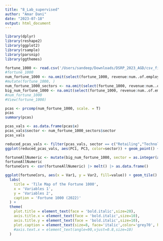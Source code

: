 ```yaml
---
title: "8_Lab_supervised"
author: "Amar Dani"
date: "2023-07-18"
output: html_document
---
```


```r
library(dplyr)
library(reshape2)
library(ggplot2)
library(rsample)
library(parsnip) 
library(ggthemes)
```

```r
fortune_1000 <- read.csv('/Users/sandeep/Downloads/DSRP_2023_AGD/csv_files/Fortune_1000.csv')
#fortune_1000
num_fortune_1000 <- na.omit(select(fortune_1000, revenue:num..of.employees))
#mutate(fortune_1000, )
num_fortune_1000_sectors <- na.omit(select(fortune_1000, revenue:num..of.employees,sector))
big_num_fortune_1000 <- na.omit(select(fortune_1000, revenue:num..of.employees,sector, state))
#num_fortune_1000
#View(fortune_1000)
```

```r
pcas <- prcomp(num_fortune_1000, scale. = T)
pcas
summary(pcas)
```
```r
pcas_vals <- as.data.frame(pcas$x)
pcas_vals$sector <- num_fortune_1000_sectors$sector
pcas_vals
```
```r
reduced_pcas_vals <- filter(pcas_vals, sector == c("Retailing","Technology","Industrials", "Financials", "Business Services"))
ggplot(reduced_pcas_vals, aes(PC1, PC3, color=sector)) + geom_point() + theme_minimal()
```
```r
fortuneAllNumeric <- mutate(big_num_fortune_1000, sector = as.integer(as.factor(sector)), state = as.integer(as.factor(state)))
fortuneAllNumeric
fortuneCors <- cor(fortuneAllNumeric) |> melt() |> as.data.frame()

ggplot(fortuneCors, aes(x = Var1, y = Var2, fill=value)) + geom_tile() + scale_fill_gradient2(low = "red", high ='blue', mid = 'white', midpoint = 0) +
  labs(
    title = 'Tile Map of the Fortune 1000',
    x = 'Variables 1',
    y = 'Variables 2',
    caption = 'Fortune 1000 (2022)'
  ) + 
  theme(
    plot.title = element_text(face = 'bold.italic',size=20),
    axis.title.x = element_text(face = 'bold.italic',size=10),
    axis.title.y = element_text(face = 'bold.italic',size=10),
    plot.caption = element_text(size=8, face='italic',color='grey70', hjust=0)
    #axis.text.x = element_text(angle=90,vjust=0.8,size=10)
  )
```
```r

```

